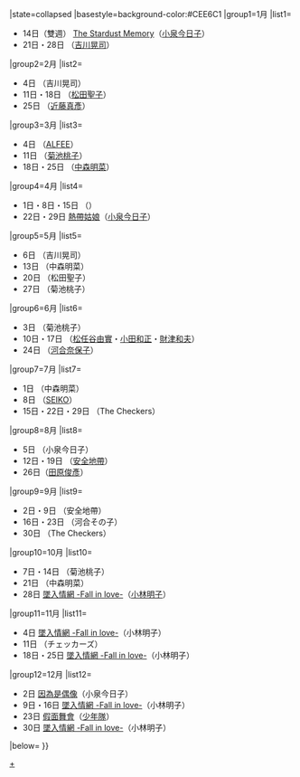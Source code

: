 {{Navbox
|bodyclass=hlist

|name=Oricon單曲週榜冠軍 (1985年)
|title=[[Oricon公信榜|Oricon]][[2012年Oricon單曲週榜冠軍作品列表|單曲週榜冠軍作品及獲得者]]{{#if:{{{1|}}}|（{{{1|}}}）|}}
|state=<includeonly>collapsed</includeonly>
|basestyle=background-color:#CEE6C1
|group1=1月
|list1=
*14日（雙週） [[The Stardust Memory]]（[[小泉今日子]]）
*21日・28日 {{Tsl|ja|You Gotta Chance 〜ダンスで夏を抱きしめて〜|You Gotta Chance 〜擁抱夏日舞蹈〜}}（[[吉川晃司]]）
|group2=2月
|list2=
*4日 {{Tsl|ja|You Gotta Chance 〜ダンスで夏を抱きしめて〜|You Gotta Chance 〜擁抱夏日舞蹈〜}}（吉川晃司）
*11日・18日 {{Tsl|ja|天使のウィンク|天使的媚眼}}（[[松田聖子]]）
*25日 {{Tsl|ja|ヨイショッ!}}（[[近藤真彥]]）
|group3=3月
|list3=
*4日 {{Tsl|ja|シンデレラは眠れない|灰姑娘睡不著}}（[[THE ALFEE|ALFEE]]）
*11日 {{Tsl|ja|卒業-GRADUATION-|卒業-GRADUATION-}}（[[菊池桃子]]）
*18日・25日 {{Tsl|ja|ミ・アモーレ|我的愛 (中森明菜單曲)|我的愛……{{lang|pt|〔Meu amor é･･･〕}}}}（[[中森明菜]]）
|group4=4月
|list4=
*1日・8日・15日 {{Tsl|ja|あの娘とスキャンダル|那個女孩與拖鞋}}（{{Tsl|ja|チェッカーズ|Checkers|The Checkers}}）
*22日・29日 [[常夏娘|熱帶姑娘]]（[[小泉今日子]]）
|group5=5月
|list5=
*6日 {{Tsl|ja|にくまれそうなNEWフェイス}}（吉川晃司）
*13日 {{Tsl|ja|赤い鳥逃げた|紅鳥脫逃}}（中森明菜）
*20日 {{Tsl|ja|ボーイの季節|男孩的季節}}（松田聖子）
*27日 {{Tsl|ja|BOYのテーマ}}（菊池桃子）
|group6=6月
|list6=
*3日 {{Tsl|ja|BOYのテーマ}}（菊池桃子）
*10日・17日 {{Tsl|ja|今だから|從今開始 (松任谷由實單曲)|從今開始}}（[[松任谷由實]]・[[小田和正]]・[[財津和夫]]）
*24日 {{Tsl|ja|デビュー/MANHATTAN JOKE|DEBUT/MANATTAN JOKE}}（[[河合奈保子]]）
|group7=7月
|list7=
*1日 {{Tsl|ja|SAND BEIGE -砂漠へ-}}（中森明菜）
*8日 {{Tsl|ja|DANCING SHOES}}（[[松田聖子|SEIKO]]）
*15日・22日・29日 {{Tsl|ja|俺たちのロカビリーナイト|我們的鄉村搖滾夜}}（The Checkers）
|group8=8月
|list8=
*5日 {{Tsl|ja|魔女 (小泉今日子の曲)|魔女 (小泉今日子單曲)|魔女}}（小泉今日子）
*12日・19日 {{Tsl|ja|悲しみにさよなら|向悲傷說再見}}（[[安全地帶]]）
*26日{{Tsl|ja|華麗なる賭け (田原俊彥の曲)|華麗なる賭け}}（[[田原俊彥]]）
|group9=9月
|list9=
*2日・9日 {{Tsl|ja|悲しみにさよなら|向悲傷說再見}}（安全地帶）
*16日・23日 {{Tsl|ja|涙の茉莉花LOVE}}（河合その子）
*30日 {{Tsl|ja|HEART OF RAINBOW 〜愛の虹を渡って〜/ブルー・パシフィック|HEART OF RAINBOW 〜跨越愛的彩虹〜/藍色太平洋|HEART OF RAINBOW 〜跨越愛的彩虹〜／藍色太平洋}}（The Checkers）
|group10=10月
|list10=
*7日・14日 {{Tsl|ja|もう逢えないかもしれな|可能不會再見面}}（菊池桃子）
*21日 {{Tsl|ja|SOLITUDE (中森明菜の曲)|孤獨 (中森明菜單曲)|SOLITUDE}}（中森明菜）
*28日 [[墜入情網 -Fall in love-]]（[[小林明子]]）
|group11=11月
|list11=
*4日 [[墜入情網 -Fall in love-]]（小林明子）
*11日 {{Tsl|ja|神様ヘルプ!}}（チェッカーズ）
*18日・25日 [[墜入情網 -Fall in love-]]（小林明子）
|group12=12月
|list12=
*2日 [[因為是偶像]]（小泉今日子）
*9日・16日 [[墜入情網 -Fall in love-]]（小林明子）
*23日 [[假面舞會 (少年隊單曲)|假面舞會]]（[[少年隊]]）
*30日 [[墜入情網 -Fall in love-]]（小林明子）
|below={{Oricon單曲週榜冠軍/年份別模板}}
}}<noinclude>
[[Category:1985年Oricon單曲週榜冠軍作品|+]]
</noinclude>